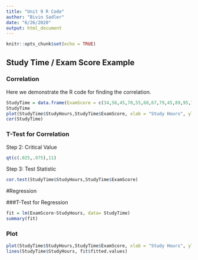 ```yaml
---
title: "Unit 9 R Code"
author: "Bivin Sadler"
date: "6/26/2020"
output: html_document
---
```


```r
knitr::opts_chunk$set(echo = TRUE)
```

## Study Time / Exam Score Example

### Correlation

Here we demonstrate the R code for finding the correlation.

```r
StudyTime = data.frame(ExamScore = c(34,56,45,70,55,68,67,79,45,89,95,78,94), StudyHours = c(1,1,2,2,2,3,4,4,4,6,7,7,8))
StudyTime
plot(StudyTime$StudyHours,StudyTime$ExamScore, xlab = "Study Hours", ylab = "Exam Score", main = "Study Time Analysis",pch = 15)
cor(StudyTime)
```

### T-Test for Correlation

Step 2: Critical Value
```r

qt(c(.025,.975),11)

```

Step 3: Test Statistic
```r

cor.test(StudyTime$StudyHours,StudyTime$ExamScore)

```

#Regression

###T-Test for Regression

```r
fit = lm(ExamScore~StudyHours, data= StudyTime)
summary(fit)
```

### Plot 
```r
plot(StudyTime$StudyHours,StudyTime$ExamScore, xlab = "Study Hours", ylab = "Exam Score", main = "Study Time Analysis",pch = 15)
lines(StudyTime$StudyHours, fit$fitted.values)
```



